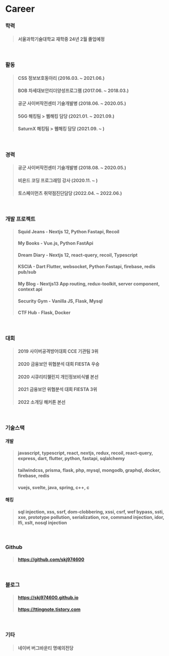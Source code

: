 # Career



### 학력

> #### 서울과학기술대학교 재학중 24년 2월 졸업예정

<br />

### 활동

> #### CSS 정보보호동아리 (2016.03. ~ 2021.06.)
>
> #### BOB 차세대보안리더양성프로그램 (2017.06. ~ 2018.03.)
>
> #### 공군 사이버작전센터 기술개발병 (2018.06. ~ 2020.05.)
>
> #### 5GG 해킹팀 > 웹해킹 담당 (2021.01. ~ 2021.09.)
>
> #### SaturnX 해킹팀 > 웹해킹 담당 (2021.09. ~ )

<br />

### 경력

> #### 공군 사이버작전센터 기술개발병 (2018.08. ~ 2020.05.)
>
> #### 비욘드 코딩 프로그래밍 강사 (2020.11. ~ )
>
> #### 토스페이먼츠 취약점진단담당 (2022.04. ~ 2022.06.)

<br />

### 개발 프로젝트

> #### Squid Jeans - Nextjs 12, Python Fastapi, Recoil
>
> #### My Books - Vue.js, Python FastApi
>
> #### Dream Diary - Nextjs 12, react-query, recoil, Typescript
>
> #### KSCIA - Dart Flutter, websocket, Python Fastapi, firebase, redis pub/sub
>
> #### My Blog - Nextjs13 App routing, redux-toolkit, server component, context api
>
> #### Security Gym - Vanilla JS, Flask, Mysql
>
> #### CTF Hub - Flask, Docker

<br />

### 대회

> #### 2019 사이버공격방어대회 CCE 기관팀 3위
>
> #### 2020 금융보안 위협분석 대회 FIESTA 우승
>
> #### 2020 시큐리티챌린지 개인정보비식별 본선
>
> #### 2021 금융보안 위협분석 대회 FIESTA 3위
>
> #### 2022 소개딩 해커톤 본선

<br />

### 기술스택

#### 개발

> #### javascript, typescript, react, nextjs, redux, recoil, react-query, express, dart, flutter, python, fastapi, sqlalchemy
>
> #### tailwindcss, prisma, flask, php, mysql, mongodb, graphql, docker, firebase, redis
>
> #### vuejs, svelte, java, spring, c++, c

#### 해킹

> #### sql injection, xss, ssrf, dom-clobbering, xssi, csrf, wef bypass, ssti, xxe, prototype pollution, serialization, rce, command injection, idor, lfi, xslt, nosql injection

<br />

### Github

> #### https://github.com/skj974600

<br />

### 블로그

> #### https://skj974600.github.io
>
> #### https://ttingnote.tistory.com

<br />

### 기타

> #### 네이버 버그바운티 명예의전당
